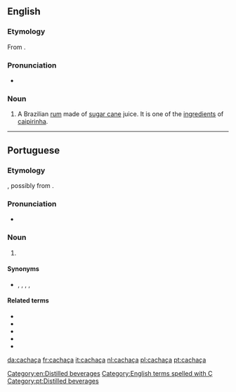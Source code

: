 {{also|cachaca}}
==English==

===Etymology===
From {{etyl|pt|en}} {{m|pt|cachaça}}.

===Pronunciation===
* {{hyphenation|ca|cha|ça|lang=en}}

===Noun===
{{en-noun|?}}

# A Brazilian [[rum]] made of [[sugar cane]] juice. It is one of the [[ingredient]]s of [[caipirinha]].

[[Category:en:Distilled beverages]]

[[Category:English terms spelled with Ç]]

----

==Portuguese==

===Etymology===
{{unk.|lang=pt|title=Uncertain}}, possibly from {{m|pt|cachaço||boar}}.

===Pronunciation===
* {{a|Brazil}} {{IPA|/kaˈʃasa/|/kaˈʃasɐ/|lang=pt}}

===Noun===
{{pt-noun|f|s}}

# {{l|en|cachaça}} {{gloss|a type of Brazilian rum}}

====Synonyms====
* {{l|pt|aguardente}}, {{l|pt|aguardente de cana}}, {{l|pt|cana}}, {{l|pt|canha}} {{qualifier|Rio Grande do Sul}}, {{l|pt|pinga}}

====Related terms====
* {{l|pt|cachaçada}}
* {{l|pt|cachaçaria}}
* {{l|pt|cachaceiro}}
* {{l|pt|encachaçado}}
* {{l|pt|encachaçar}}

[[Category:pt:Distilled beverages]]

[[da:cachaça]]
[[fr:cachaça]]
[[it:cachaça]]
[[nl:cachaça]]
[[pl:cachaça]]
[[pt:cachaça]]